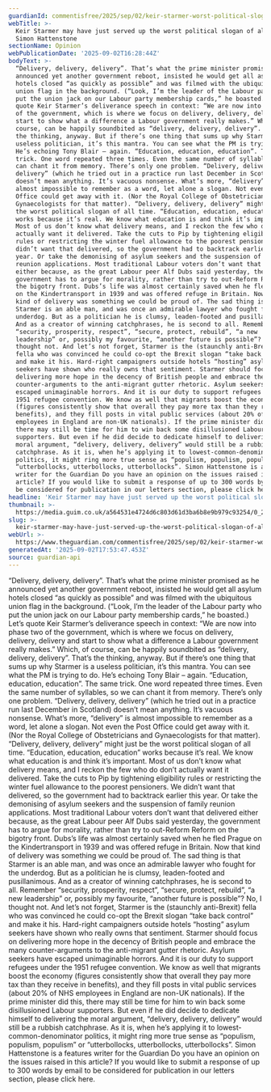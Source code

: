 ```yaml
---
guardianId: commentisfree/2025/sep/02/keir-starmer-worst-political-slogan-prime-minister
webTitle: >-
  Keir Starmer may have just served up the worst political slogan of all time |
  Simon Hattenstone
sectionName: Opinion
webPublicationDate: '2025-09-02T16:28:44Z'
bodyText: >-
  “Delivery, delivery, delivery”. That’s what the prime minister promised as he
  announced yet another government reboot, insisted he would get all asylum
  hotels closed “as quickly as possible” and was filmed with the ubiquitous
  union flag in the background. (“Look, I’m the leader of the Labour party who
  put the union jack on our Labour party membership cards,” he boasted.) Let’s
  quote Keir Starmer’s deliverance speech in context: “We are now into phase two
  of the government, which is where we focus on delivery, delivery, delivery and
  start to show what a difference a Labour government really makes.” Which, of
  course, can be happily soundbited as “delivery, delivery, delivery”. That’s
  the thinking, anyway. But if there’s one thing that sums up why Starmer is a
  useless politician, it’s this mantra. You can see what the PM is trying to do.
  He’s echoing Tony Blair – again. “Education, education, education”. The same
  trick. One word repeated three times. Even the same number of syllables, so we
  can chant it from memory. There’s only one problem. “Delivery, delivery,
  delivery” (which he tried out in a practice run last December in Scotland)
  doesn’t mean anything. It’s vacuous nonsense. What’s more, “delivery” is
  almost impossible to remember as a word, let alone a slogan. Not even the Post
  Office could get away with it. (Nor the Royal College of Obstetricians and
  Gynaecologists for that matter). “Delivery, delivery, delivery” might just be
  the worst political slogan of all time. “Education, education, education”
  works because it’s real. We know what education is and think it’s important.
  Most of us don’t know what delivery means, and I reckon the few who do don’t
  actually want it delivered. Take the cuts to Pip by tightening eligibility
  rules or restricting the winter fuel allowance to the poorest pensioners. We
  didn’t want that delivered, so the government had to backtrack earlier this
  year. Or take the demonising of asylum seekers and the suspension of family
  reunion applications. Most traditional Labour voters don’t want that delivered
  either because, as the great Labour peer Alf Dubs said yesterday, the
  government has to argue for morality, rather than try to out-Reform Reform on
  the bigotry front. Dubs’s life was almost certainly saved when he fled Prague
  on the Kindertransport in 1939 and was offered refuge in Britain. Now that
  kind of delivery was something we could be proud of. The sad thing is that
  Starmer is an able man, and was once an admirable lawyer who fought for the
  underdog. But as a politician he is clumsy, leaden-footed and pusillanimous.
  And as a creator of winning catchphrases, he is second to all. Remember
  “security, prosperity, respect”, “secure, protect, rebuild”, “a new
  leadership” or, possibly my favourite, “another future is possible”? No, I
  thought not. And let’s not forget, Starmer is the (staunchly anti-Brexit)
  fella who was convinced he could co-opt the Brexit slogan “take back control”
  and make it his. Hard-right campaigners outside hotels “hosting” asylum
  seekers have shown who really owns that sentiment. Starmer should focus on
  delivering more hope in the decency of British people and embrace the many
  counter-arguments to the anti-migrant gutter rhetoric. Asylum seekers have
  escaped unimaginable horrors. And it is our duty to support refugees under the
  1951 refugee convention. We know as well that migrants boost the economy
  (figures consistently show that overall they pay more tax than they receive in
  benefits), and they fill posts in vital public services (about 20% of NHS
  employees in England are non-UK nationals). If the prime minister did this,
  there may still be time for him to win back some disillusioned Labour
  supporters. But even if he did decide to dedicate himself to delivering the
  moral argument, “delivery, delivery, delivery” would still be a rubbish
  catchphrase. As it is, when he’s applying it to lowest-common-denominator
  politics, it might ring more true sense as “populism, populism, populism” or
  “utterbollocks, utterbollocks, utterbollocks”. Simon Hattenstone is a features
  writer for the Guardian Do you have an opinion on the issues raised in this
  article? If you would like to submit a response of up to 300 words by email to
  be considered for publication in our letters section, please click here.
headline: 'Keir Starmer may have just served up the worst political slogan of all time '
thumbnail: >-
  https://media.guim.co.uk/a564531e4724d6c803d61d3ba6b8e9b979c93254/0_22_3729_2984/500.jpg
slug: >-
  keir-starmer-may-have-just-served-up-the-worst-political-slogan-of-all-time-or-simon-hattenstone
webUrl: >-
  https://www.theguardian.com/commentisfree/2025/sep/02/keir-starmer-worst-political-slogan-prime-minister
generatedAt: '2025-09-02T17:53:47.453Z'
source: guardian-api
---
```

“Delivery, delivery, delivery”. That’s what the prime minister promised as he announced yet another government reboot, insisted he would get all asylum hotels closed “as quickly as possible” and was filmed with the ubiquitous union flag in the background. (“Look, I’m the leader of the Labour party who put the union jack on our Labour party membership cards,” he boasted.) Let’s quote Keir Starmer’s deliverance speech in context: “We are now into phase two of the government, which is where we focus on delivery, delivery, delivery and start to show what a difference a Labour government really makes.” Which, of course, can be happily soundbited as “delivery, delivery, delivery”. That’s the thinking, anyway. But if there’s one thing that sums up why Starmer is a useless politician, it’s this mantra. You can see what the PM is trying to do. He’s echoing Tony Blair – again. “Education, education, education”. The same trick. One word repeated three times. Even the same number of syllables, so we can chant it from memory. There’s only one problem. “Delivery, delivery, delivery” (which he tried out in a practice run last December in Scotland) doesn’t mean anything. It’s vacuous nonsense. What’s more, “delivery” is almost impossible to remember as a word, let alone a slogan. Not even the Post Office could get away with it. (Nor the Royal College of Obstetricians and Gynaecologists for that matter). “Delivery, delivery, delivery” might just be the worst political slogan of all time. “Education, education, education” works because it’s real. We know what education is and think it’s important. Most of us don’t know what delivery means, and I reckon the few who do don’t actually want it delivered. Take the cuts to Pip by tightening eligibility rules or restricting the winter fuel allowance to the poorest pensioners. We didn’t want that delivered, so the government had to backtrack earlier this year. Or take the demonising of asylum seekers and the suspension of family reunion applications. Most traditional Labour voters don’t want that delivered either because, as the great Labour peer Alf Dubs said yesterday, the government has to argue for morality, rather than try to out-Reform Reform on the bigotry front. Dubs’s life was almost certainly saved when he fled Prague on the Kindertransport in 1939 and was offered refuge in Britain. Now that kind of delivery was something we could be proud of. The sad thing is that Starmer is an able man, and was once an admirable lawyer who fought for the underdog. But as a politician he is clumsy, leaden-footed and pusillanimous. And as a creator of winning catchphrases, he is second to all. Remember “security, prosperity, respect”, “secure, protect, rebuild”, “a new leadership” or, possibly my favourite, “another future is possible”? No, I thought not. And let’s not forget, Starmer is the (staunchly anti-Brexit) fella who was convinced he could co-opt the Brexit slogan “take back control” and make it his. Hard-right campaigners outside hotels “hosting” asylum seekers have shown who really owns that sentiment. Starmer should focus on delivering more hope in the decency of British people and embrace the many counter-arguments to the anti-migrant gutter rhetoric. Asylum seekers have escaped unimaginable horrors. And it is our duty to support refugees under the 1951 refugee convention. We know as well that migrants boost the economy (figures consistently show that overall they pay more tax than they receive in benefits), and they fill posts in vital public services (about 20% of NHS employees in England are non-UK nationals). If the prime minister did this, there may still be time for him to win back some disillusioned Labour supporters. But even if he did decide to dedicate himself to delivering the moral argument, “delivery, delivery, delivery” would still be a rubbish catchphrase. As it is, when he’s applying it to lowest-common-denominator politics, it might ring more true sense as “populism, populism, populism” or “utterbollocks, utterbollocks, utterbollocks”. Simon Hattenstone is a features writer for the Guardian Do you have an opinion on the issues raised in this article? If you would like to submit a response of up to 300 words by email to be considered for publication in our letters section, please click here.
